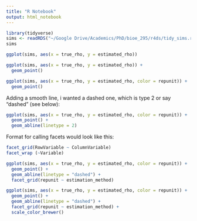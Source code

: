 ```yaml
---
title: "R Notebook"
output: html_notebook
---
```


```r
library(tidyverse)
sims <- readRDS("~/Google Drive/Academics/PhD/bioe_295/r4ds/tidy_sims.rds")
sims
```

```r
ggplot(sims, aes(x = true_rho, y = estimated_rho))
```
```r
ggplot(sims, aes(x = true_rho, y = estimated_rho)) +
  geom_point()
```

```r
ggplot(sims, aes(x = true_rho, y = estimated_rho, color = repunit)) +
  geom_point()
```

Adding a smooth line, i wanted a dashed one, which is type 2 or say "dashed" (see below):
```r
ggplot(sims, aes(x = true_rho, y = estimated_rho, color = repunit)) +
  geom_point() +
  geom_abline(linetype = 2) 
```

Format for calling facets would look like this:
```r
facet_grid(RowVariable ~ ColumnVariable)
facet_wrap (~Variable)
```

```r
ggplot(sims, aes(x = true_rho, y = estimated_rho, color = repunit)) +
  geom_point() +
  geom_abline(linetype = "dashed") + 
  facet_grid(repunit ~ estimation_method)
```

```r
ggplot(sims, aes(x = true_rho, y = estimated_rho, color = repunit)) +
  geom_point() +
  geom_abline(linetype = "dashed") + 
  facet_grid(repunit ~ estimation_method) +
  scale_color_brewer()
```











